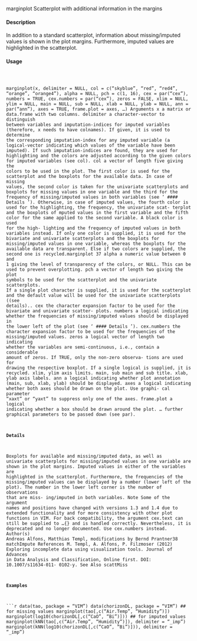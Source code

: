 marginplot
Scatterplot with additional information in the margins

#### Description 

In addition to a standard scatterplot, information about missing/imputed values is shown in the plot
margins. Furthermore, imputed values are highlighted in the scatterplot.

#### Usage 
<pre><code>

marginplot(x, delimiter = NULL, col = c("skyblue", "red", "red4", "orange",
"orange4"), alpha = NULL, pch = c(1, 16), cex = par("cex"),
numbers = TRUE, cex.numbers = par("cex"), zeros = FALSE, xlim = NULL,
ylim = NULL, main = NULL, sub = NULL, xlab = NULL, ylab = NULL,
ann = par("ann"), axes = TRUE, frame.plot = axes, ...)
Arguments
x a matrix or data.frame with two columns.
delimiter a character-vector to distinguish between variables and imputation-indices for
imputed variables (therefore, x needs to have colnames). If given, it is used
to determine the corresponding imputation-index for any imputed variable (a
logical-vector indicating which values of the variable have been imputed). If
such imputation-indices are found, they are used for highlighting and the colors
are adjusted according to the given colors for imputed variables (see col).
col a vector of length five giving the colors to be used in the plot. The first color is
used for the scatterplot and the boxplots for the available data. In case of missing
values, the second color is taken for the univariate scatterplots and boxplots for
missing values in one variable and the third for the frequency of missing/imputed
values in both variables (see ‘
#### Details 
’). Otherwise, in case of imputed values,
the fourth color is used for the highlighting, the frequency, the univariate scat-
terplot and the boxplots of mputed values in the first variable and the fifth color
for the same applied to the second variable. A black color is used for the high-
lighting and the frequency of imputed values in both variables instead. If only
one color is supplied, it is used for the bivariate and univariate scatterplots and
the boxplots for missing/imputed values in one variable, whereas the boxplots
for the available data are transparent. Else if two colors are supplied, the second
one is recycled.marginplot 37
alpha a numeric value between 0 and 1 giving the level of transparency of the colors,
or NULL. This can be used to prevent overplotting.
pch a vector of length two giving the plot symbols to be used for the scatterplot and
the univariate scatterplots. If a single plot character is supplied, it is used for the
scatterplot and the default value will be used for the univariate scatterplots ((see details)..
cex the character expansion factor to be used for the bivariate and univariate scatter-
plots.
numbers a logical indicating whether the frequencies of missing/imputed values should
be displayed in the lower left of the plot (see ‘
#### Details 
’).
cex.numbers the character expansion factor to be used for the frequencies of the missing/imputed
values.
zeros a logical vector of length two indicating whether the variables are semi-continuous,
i.e., contain a considerable amount of zeros. If TRUE, only the non-zero observa-
tions are used for drawing the respective boxplot. If a single logical is supplied,
it is recycled.
xlim, ylim axis limits.
main, sub main and sub title.
xlab, ylab axis labels.
ann a logical indicating whether plot annotation (main, sub, xlab, ylab) should be
displayed.
axes a logical indicating whether both axes should be drawn on the plot. Use graphi-
cal parameter "xaxt" or "yaxt" to suppress only one of the axes.
frame.plot a logical indicating whether a box should be drawn around the plot.
... further graphical parameters to be passed down (see par).

#### Details 

Boxplots for available and missing/imputed data, as well as univariate scatterplots for missing/imputed
values in one variable are shown in the plot margins.
Imputed values in either of the variables are highlighted in the scatterplot.
Furthermore, the frequencies of the missing/imputed values can be displayed by a number (lower
left of the plot). The number in the lower left corner is the number of observations that are miss-
ing/imputed in both variables.
Note
Some of the argument names and positions have changed with versions 1.3 and 1.4 due to extended
functionality and for more consistency with other plot functions in VIM. For back compatibility,
the argument cex.text can still be supplied to ...{} and is handled correctly. Nevertheless, it is
deprecated and no longer documented. Use cex.numbers instead.
Author(s)
Andreas Alfons, Matthias Templ, modifications by Bernd Prantner38
matchImpute
References
M. Templ, A. Alfons, P. Filzmoser (2012) Exploring incomplete data using visualization tools.
Journal of Advances in Data Analysis and Classification, Online first. DOI: 10.1007/s11634-011-
0102-y.
See Also
scattMiss

#### Examples 
```r
data(tao, package = "VIM")
data(chorizonDL, package = "VIM")
## for missing values
marginplot(tao[,c("Air.Temp", "Humidity")])
marginplot(log10(chorizonDL[,c("CaO", "Bi")]))
## for imputed values
marginplot(kNN(tao[,c("Air.Temp", "Humidity")]), delimiter = "_imp")
marginplot(kNN(log10(chorizonDL[,c("CaO", "Bi")])), delimiter = "_imp")
